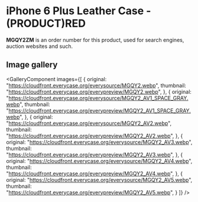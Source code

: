 
# iPhone 6 Plus Leather Case - (PRODUCT)RED

<Callout type='info' emoji='👉🏻'>**MGQY2ZM** is an order number for this product, used for search engines, auction websites and such.</Callout>

## Image gallery

<GalleryComponent
    images={[
      {
        original: "https://cloudfront.everycase.org/everysource/MGQY2.webp",
        thumbnail: "https://cloudfront.everycase.org/everypreview/MGQY2.webp",
      },
      {
        original: "https://cloudfront.everycase.org/everysource/MGQY2_AV1_SPACE_GRAY.webp",
        thumbnail: "https://cloudfront.everycase.org/everypreview/MGQY2_AV1_SPACE_GRAY.webp",
      },
      {
        original: "https://cloudfront.everycase.org/everysource/MGQY2_AV2.webp",
        thumbnail: "https://cloudfront.everycase.org/everypreview/MGQY2_AV2.webp",
      },
      {
        original: "https://cloudfront.everycase.org/everysource/MGQY2_AV3.webp",
        thumbnail: "https://cloudfront.everycase.org/everypreview/MGQY2_AV3.webp",
      },
      {
        original: "https://cloudfront.everycase.org/everysource/MGQY2_AV4.webp",
        thumbnail: "https://cloudfront.everycase.org/everypreview/MGQY2_AV4.webp",
      },
      {
        original: "https://cloudfront.everycase.org/everysource/MGQY2_AV5.webp",
        thumbnail: "https://cloudfront.everycase.org/everypreview/MGQY2_AV5.webp",
      }
    ]}
  />
